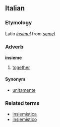 ==Italian==
===Etymology===
Latin ''[[insimul]]'' from ''[[semel]]''
===Adverb===
'''insieme'''

# [[together]]

====Synonym====
*[[unitamente]]

===Related terms===
*[[insiemistica]]
*[[insiemistico]]